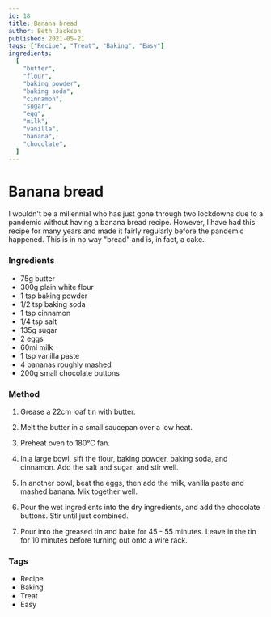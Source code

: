 ```yaml
---
id: 18
title: Banana bread
author: Beth Jackson
published: 2021-05-21
tags: ["Recipe", "Treat", "Baking", "Easy"]
ingredients:
  [
    "butter",
    "flour",
    "baking powder",
    "baking soda",
    "cinnamon",
    "sugar",
    "egg",
    "milk",
    "vanilla",
    "banana",
    "chocolate",
  ]
---
```


# Banana bread

I wouldn't be a millennial who has just gone through two lockdowns due to a pandemic without having a banana bread recipe. However, I have had this recipe for many years and made it fairly regularly before the pandemic happened. This is in no way "bread" and is, in fact, a cake.

### Ingredients

- 75g butter
- 300g plain white flour
- 1 tsp baking powder
- 1/2 tsp baking soda
- 1 tsp cinnamon
- 1/4 tsp salt
- 135g sugar
- 2 eggs
- 60ml milk
- 1 tsp vanilla paste
- 4 bananas roughly mashed
- 200g small chocolate buttons

### Method

1. Grease a 22cm loaf tin with butter.

2. Melt the butter in a small saucepan over a low heat.

3. Preheat oven to 180°C fan.

4. In a large bowl, sift the flour, baking powder, baking soda, and cinnamon. Add the salt and sugar, and stir well.

5. In another bowl, beat the eggs, then add the milk, vanilla paste and mashed banana. Mix together well.

6. Pour the wet ingredients into the dry ingredients, and add the chocolate buttons. Stir until just combined.

7. Pour into the greased tin and bake for 45 - 55 minutes. Leave in the tin for 10 minutes before turning out onto a wire rack.

<Timer inputHours={0} inputMinutes={55} inputSeconds={0} />

### Tags

- Recipe
- Baking
- Treat
- Easy
